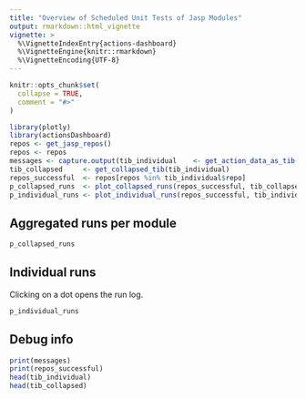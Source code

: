 ```yaml
---
title: "Overview of Scheduled Unit Tests of Jasp Modules"
output: rmarkdown::html_vignette
vignette: >
  %\VignetteIndexEntry{actions-dashboard}
  %\VignetteEngine{knitr::rmarkdown}
  %\VignetteEncoding{UTF-8}
---
```


```r
knitr::opts_chunk$set(
  collapse = TRUE,
  comment = "#>"
)
```

```r
library(plotly)
library(actionsDashboard)
repos <- get_jasp_repos()
repos <- repos
messages <- capture.output(tib_individual    <- get_action_data_as_tib(repos))
tib_collapsed     <- get_collapsed_tib(tib_individual)
repos_successful  <- repos[repos %in% tib_individual$repo]
p_collapsed_runs  <- plot_collapsed_runs(repos_successful, tib_collapsed)
p_individual_runs <- plot_individual_runs(repos_successful, tib_individual)
```

## Aggregated runs per module
```r
p_collapsed_runs
```

## Individual runs
Clicking on a dot opens the run log.
```r
p_individual_runs
```

## Debug info
```r
print(messages)
print(repos_successful)
head(tib_individual)
head(tib_collapsed)
```
